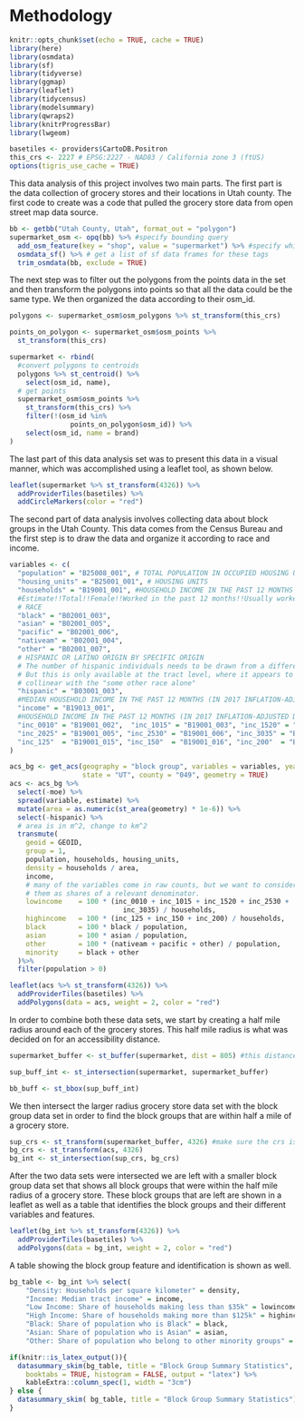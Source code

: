 # Methodology

```r
knitr::opts_chunk$set(echo = TRUE, cache = TRUE)
library(here)
library(osmdata)
library(sf)
library(tidyverse)
library(ggmap)
library(leaflet)
library(tidycensus)
library(modelsummary)
library(qwraps2)
library(knitrProgressBar)
library(lwgeom)

basetiles <- providers$CartoDB.Positron
this_crs <- 2227 # EPSG:2227 - NAD83 / California zone 3 (ftUS)
options(tigris_use_cache = TRUE)
```
This data analysis of this project involves two main parts. The first part is the data collection of grocery stores and their locations in Utah county. The first code to create was a code that pulled the grocery store data from open street map data source.
```r
bb <- getbb("Utah County, Utah", format_out = "polygon")
supermarket_osm <- opq(bb) %>% #specify bounding query
  add_osm_feature(key = "shop", value = "supermarket") %>% #specify which kinds of data we want
  osmdata_sf() %>% # get a list of sf data frames for these tags
  trim_osmdata(bb, exclude = TRUE)
```

The next step was to filter out the polygons from the points data in the set and then transform the polygons into points so that all the data could be the same type. We then organized the data according to their osm_id.  
```r
polygons <- supermarket_osm$osm_polygons %>% st_transform(this_crs)

points_on_polygon <- supermarket_osm$osm_points %>%
  st_transform(this_crs)

supermarket <- rbind(
  #convert polygons to centroids
  polygons %>% st_centroid() %>%
    select(osm_id, name),
  # get points
  supermarket_osm$osm_points %>%
    st_transform(this_crs) %>%
    filter(!(osm_id %in%
               points_on_polygon$osm_id)) %>%
    select(osm_id, name = brand)
)
```

The last part of this data analysis set was to present this data in a visual manner, which was accomplished using a leaflet tool, as shown below. 
```r

leaflet(supermarket %>% st_transform(4326)) %>%
  addProviderTiles(basetiles) %>%
  addCircleMarkers(color = "red")
```

The second part of data analysis involves collecting data about block groups in the Utah County. This data comes from the Census Bureau and the first step is to draw the data and organize it according to race and income. 
```r

variables <- c(
  "population" = "B25008_001", # TOTAL POPULATION IN OCCUPIED HOUSING UNITS BY TENURE
  "housing_units" = "B25001_001", # HOUSING UNITS
  "households" = "B19001_001", #HOUSEHOLD INCOME IN THE PAST 12 MONTHS (IN 2017 INFLATION-ADJUSTED DOLLARS)
  #Estimate!!Total!!Female!!Worked in the past 12 months!!Usually worked 35 or more hours per week
  # RACE
  "black" = "B02001_003",
  "asian" = "B02001_005",
  "pacific" = "B02001_006",
  "nativeam" = "B02001_004",
  "other" = "B02001_007",
  # HISPANIC OR LATINO ORIGIN BY SPECIFIC ORIGIN
  # The number of hispanic individuals needs to be drawn from a different table.
  # But this is only available at the tract level, where it appears to be roughly
  # collinear with the "some other race alone"
  "hispanic" = "B03001_003",
  #MEDIAN HOUSEHOLD INCOME IN THE PAST 12 MONTHS (IN 2017 INFLATION-ADJUSTED DOLLARS)
  "income" = "B19013_001",
  #HOUSEHOLD INCOME IN THE PAST 12 MONTHS (IN 2017 INFLATION-ADJUSTED DOLLARS)
  "inc_0010" = "B19001_002",  "inc_1015" = "B19001_003", "inc_1520" = "B19001_004",
  "inc_2025" = "B19001_005", "inc_2530" = "B19001_006", "inc_3035" = "B19001_007",
  "inc_125"  = "B19001_015", "inc_150"  = "B19001_016", "inc_200"  = "B19001_017"
)

acs_bg <- get_acs(geography = "block group", variables = variables, year = 2018,
                  state = "UT", county = "049", geometry = TRUE)
acs <- acs_bg %>%
  select(-moe) %>%
  spread(variable, estimate) %>%
  mutate(area = as.numeric(st_area(geometry) * 1e-6)) %>%
  select(-hispanic) %>%
  # area is in m^2, change to km^2
  transmute(
    geoid = GEOID,
    group = 1,
    population, households, housing_units, 
    density = households / area,
    income,
    # many of the variables come in raw counts, but we want to consider
    # them as shares of a relevant denominator.
    lowincome    = 100 * (inc_0010 + inc_1015 + inc_1520 + inc_2530 +
                            inc_3035) / households,
    highincome   = 100 * (inc_125 + inc_150 + inc_200) / households,
    black        = 100 * black / population,
    asian        = 100 * asian / population,
    other        = 100 * (nativeam + pacific + other) / population,
    minority     = black + other
  )%>%
  filter(population > 0)

```
```r
leaflet(acs %>% st_transform(4326)) %>%
  addProviderTiles(basetiles) %>%
  addPolygons(data = acs, weight = 2, color = "red")
```
In order to combine both these data sets, we start by creating a half mile radius around each of the grocery stores. This half mile radius is what was decided on for an accessibility distance.

```r
supermarket_buffer <- st_buffer(supermarket, dist = 805) #this distance is in meters, but is approximately half a mile

sup_buff_int <- st_intersection(supermarket, supermarket_buffer)

bb_buff <- st_bbox(sup_buff_int)
```

We then intersect the larger radius grocery store data set with the block group data set in order to find the block groups that are within half a mile of a grocery store.
```r
sup_crs <- st_transform(supermarket_buffer, 4326) #make sure the crs is the same for both data sets
bg_crs <- st_transform(acs, 4326)
bg_int <- st_intersection(sup_crs, bg_crs)

```
After the two data sets were intersected we are left with a smaller block group data set that shows all block groups that were within the half mile radius of a grocery store. These block groups that are left are shown in a leaflet as well as a table that identifies the block groups and their different variables and features. 
```r
leaflet(bg_int %>% st_transform(4326)) %>%
  addProviderTiles(basetiles) %>%
  addPolygons(data = bg_int, weight = 2, color = "red")

```
A table showing the block group feature and identification is shown as well.
```r
bg_table <- bg_int %>% select(
    "Density: Households per square kilometer" = density,
    "Income: Median tract income" = income,
    "Low Income: Share of households making less than $35k" = lowincome,
    "High Income: Share of households making more than $125k" = highincome,
    "Black: Share of population who is Black" = black,
    "Asian: Share of population who is Asian" = asian,
    "Other: Share of population who belong to other minority groups" = other)

if(knitr::is_latex_output()){ 
  datasummary_skim(bg_table, title = "Block Group Summary Statistics",
    booktabs = TRUE, histogram = FALSE, output = "latex") %>%
    kableExtra::column_spec(1, width = "3cm")
} else {
  datasummary_skim( bg_table, title = "Block Group Summary Statistics")
}
```
